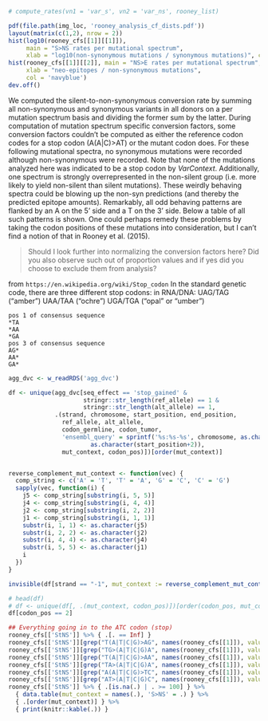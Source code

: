 

```r
# compute_rates(vn1 = 'var_s', vn2 = 'var_ns', rooney_list)

pdf(file.path(img_loc, 'rooney_analysis_cf_dists.pdf'))
layout(matrix(c(1,2), nrow = 2))
hist(log10(rooney_cfs[[1]][[1]]),
     main = "S>NS rates per mutational spectrum",
     xlab = "log10(non-synonymous mutations / synonymous mutations)", col = 'navyblue')
hist(rooney_cfs[[1]][[2]], main = "NS>E rates per mutational spectrum",
     xlab = "neo-epitopes / non-synonymous mutations",
     col = 'navyblue')
dev.off()
```


We computed the silent-to-non-synonymous conversion rate by summing all
non-synonymous and synonymous variants in all donors on a per mutation spectrum
basis and dividing the former sum by the latter. During computation of mutation
spectrum specific conversion factors, some conversion factors couldn't be
computed as either the reference codon codes for a stop codon (A(A|C)>AT) or the
mutant codon does. For these following mutational spectra, no synonymous
mutations were recorded although non-synonymous were recorded.  Note that none
of the mutations analyzed here was indicated to be a stop codon by *VarContext*.
Additionally, one spectrum is strongly overrepresented in the non-silent group
(i.e. more likely to yield non-silent than silent mutations).  These weirdly
behaving spectra could be blowing up the non-syn predictions (and thereby the
predicted epitope amounts).  Remarkably, all odd behaving patterns are flanked
by an A on the 5' side and a T on the 3' side. Below a table of all such
patterns is shown.  One could perhaps remedy these problems by taking the codon
positions of these mutations into consideration, but I can't find a notion of
that in Rooney et al.  (2015).

> Should I look further into normalizing the conversion factors here? Did you also
> observe such out of proportion values and if yes did you choose to exclude them from
> analysis?

from `https://en.wikipedia.org/wiki/Stop_codon`
In the standard genetic code, there are three different stop codons:
in RNA/DNA:
UAG/TAG ("amber")
UAA/TAA ("ochre")
UGA/TGA ("opal" or "umber")

    pos 1 of consensus sequence 
    *TA
    *AA
    *GA
    pos 3 of consensus sequence
    AG*
    AA*
    GA*


```r
agg_dvc <- w_readRDS('agg_dvc')

df <- unique(agg_dvc[seq_effect == 'stop_gained' &
                     stringr::str_length(ref_allele) == 1 & 
                     stringr::str_length(alt_allele) == 1, 
             .(strand, chromosome, start_position, end_position,
               ref_allele, alt_allele, 
               codon_germline, codon_tumor,
               'ensembl_query' = sprintf('%s:%s-%s', chromosome, as.character(start_position-2), 
                       as.character(start_position+2)), 
               mut_context, codon_pos)])[order(mut_context)]


reverse_complement_mut_context <- function(vec) {
  comp_string <- c('A' = 'T', 'T' = 'A', 'G' = 'C', 'C' = 'G')
  sapply(vec, function(i) {
    j5 <- comp_string[substring(i, 5, 5)]
    j4 <- comp_string[substring(i, 4, 4)]
    j2 <- comp_string[substring(i, 2, 2)]
    j1 <- comp_string[substring(i, 1, 1)]
    substr(i, 1, 1) <- as.character(j5)
    substr(i, 2, 2) <- as.character(j2)
    substr(i, 4, 4) <- as.character(j4)
    substr(i, 5, 5) <- as.character(j1)
    i
  })
}

invisible(df[strand == "-1", mut_context := reverse_complement_mut_context(mut_context)])

# head(df)
# df <- unique(df[, .(mut_context, codon_pos)])[order(codon_pos, mut_context)]
df[codon_pos == 2]
```


```r
## Everything going in to the ATC codon (stop)
rooney_cfs[['StNS']] %>% { .[. == Inf] }
rooney_cfs[['StNS']][grep("T(A|T|C|G)>AG", names(rooney_cfs[[1]]), value = T)]
rooney_cfs[['StNS']][grep("TG>(A|T|C|G)A", names(rooney_cfs[[1]]), value = T)]
rooney_cfs[['StNS']][grep("T(A|T|C|G)>AA", names(rooney_cfs[[1]]), value = T)]
rooney_cfs[['StNS']][grep("TA>(A|T|C|G)A", names(rooney_cfs[[1]]), value = T)]
rooney_cfs[['StNS']][grep("A(A|T|C|G)>TC", names(rooney_cfs[[1]]), value = T)]
rooney_cfs[['StNS']][grep("AT>(A|T|C|G)C", names(rooney_cfs[[1]]), value = T)]
rooney_cfs[['StNS']] %>% { .[is.na(.) | . >= 100] } %>%
  { data.table(mut_context = names(.), 'S>NS' = .) } %>%
  { .[order(mut_context)] } %>%
  { print(knitr::kable(.)) }
```
